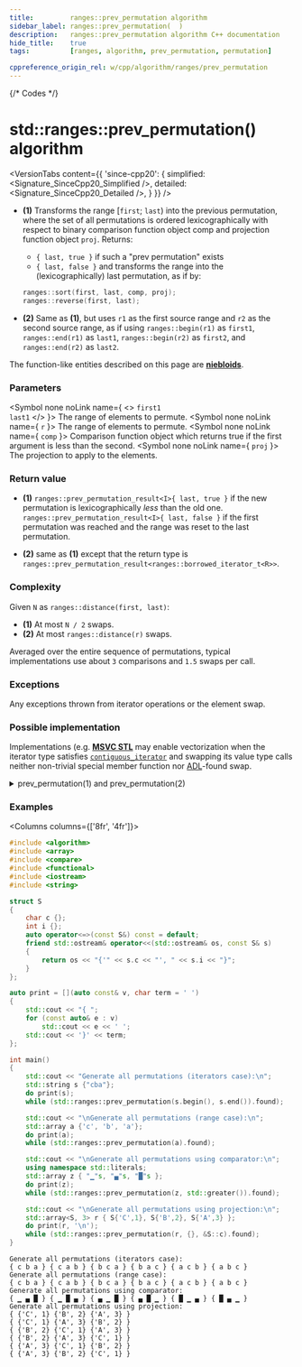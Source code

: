 ```yaml
---
title:         ranges::prev_permutation algorithm
sidebar_label: ranges::prev_permutation(  )
description:   ranges::prev_permutation algorithm C++ documentation
hide_title:    true
tags:          [ranges, algorithm, prev_permutation, permutation]

cppreference_origin_rel: w/cpp/algorithm/ranges/prev_permutation
---
```



{/* Codes */}


# std::ranges::prev_permutation() algorithm

<VersionTabs content={{
	'since-cpp20': {
		simplified:	<Signature_SinceCpp20_Simplified />,
		detailed:	<Signature_SinceCpp20_Detailed />,
	}
}} />

- **(1)** Transforms the range [`first`; `last`) into the previous permutation, where the set of all permutations is ordered lexicographically with respect to binary comparison function object comp and projection function object `proj`.
  Returns:
    - `{ last, true }` if such a "prev permutation" exists
    - `{ last, false }` and transforms the range into the (lexicographically) last permutation, as if by:
    ```cpp
    ranges::sort(first, last, comp, proj);
    ranges::reverse(first, last);
    ```

- **(2)** Same as **(1)**, but uses `r1` as the first source range and `r2` as the second source range, as if using `ranges::begin(r1)` as `first1`, `ranges::end(r1)` as `last1`, `ranges::begin(r2)` as `first2`, and `ranges::end(r2)` as `last2`.

The function-like entities described on this page are [**niebloids**](/docs/std/algo/niebloids).

### Parameters

<SymbolTable>

  <Symbol none noLink name={ <> <code>first1</code> <br/> <code>last1</code> </> }>
    The range of elements to permute.
  </Symbol>
  <Symbol none noLink name={ <code>r</code> }>
    The range of elements to permute.
  </Symbol>
  <Symbol none noLink name={ <code>comp</code> }>
    Comparison function object which returns <cod>true</cod> if the first argument is less than the second.
  </Symbol>
  <Symbol none noLink name={ <code>proj</code> }>
    The projection to apply to the elements.
  </Symbol>

</SymbolTable>

### Return value

- **(1)** `ranges::prev_permutation_result<I>{ last, true }` if the new permutation is lexicographically *less* than the old one. `ranges::prev_permutation_result<I>{ last, false }` if the first permutation was reached and the range was reset to the last permutation.

- **(2)** same as **(1)** except that the return type is `ranges::prev_permutation_result<ranges::borrowed_iterator_t<R>>`.

### Complexity

Given `N` as `ranges::distance(first, last)`:

- **(1)** At most `N / 2` swaps.
- **(2)** At most `ranges::distance(r)` swaps.

Averaged over the entire sequence of permutations, typical implementations use about `3` comparisons and `1.5` swaps per call.

### Exceptions

Any exceptions thrown from iterator operations or the element swap.

### Possible implementation

Implementations (e.g. [**MSVC STL**](https://github.com/microsoft/STL/blob/main/stl/src/vector_algorithms.cpp) may enable vectorization when the iterator type satisfies
[`contiguous_iterator`](#) and swapping its value type calls neither non-trivial special member function nor [ADL](#)-found swap.

<details>
<summary>prev_permutation(1) and prev_permutation(2)</summary>

```cpp
struct prev_permutation_fn
{
    template <std::bidirectional_iterator I, std::sentinel_for<I> S,
              class Comp = ranges::less, class Proj = std::identity>
    requires std::sortable<I, Comp, Proj>
    constexpr ranges::prev_permutation_result<I>
        operator()(I first, S last, Comp comp = {}, Proj proj = {}) const
    {
        // check that the sequence has at least two elements
        if (first == last)
            return {std::move(first), false};
        auto i {first};
        ++i;
        if (i == last)
            return {std::move(i), false};
        auto i_last {ranges::next(first, last)};
        i = i_last;
        --i;
        // main "permutating" loop
        for (;;)
        {
            auto i1 {i};
            --i;
            if (std::invoke(comp, std::invoke(proj, *i1), std::invoke(proj, *i)))
            {
                auto j {i_last};
                while (!std::invoke(comp, std::invoke(proj, *--j), std::invoke(proj, *i)))
                    ;
                ranges::iter_swap(i, j);
                ranges::reverse(i1, last);
                return {std::move(i_last), true};
            }
            // permutation "space" is exhausted
            if (i == first)
            {
                ranges::reverse(first, last);
                return {std::move(i_last), false};
            }
        }
    }

    template<ranges::bidirectional_range R, class Comp = ranges::less,
             class Proj = std::identity>
    requires std::sortable<ranges::iterator_t<R>, Comp, Proj>
    constexpr ranges::prev_permutation_result<ranges::borrowed_iterator_t<R>>
        operator()(R&& r, Comp comp = {}, Proj proj = {}) const
    {
        return (*this)(ranges::begin(r), ranges::end(r),
                       std::move(comp), std::move(proj));
    }
};

inline constexpr prev_permutation_fn prev_permutation {};
```

</details>

### Examples

<Columns columns={['8fr', '4fr']}>
<div>

```cpp title='Main.cpp' showLineNumbers
#include <algorithm>
#include <array>
#include <compare>
#include <functional>
#include <iostream>
#include <string>

struct S
{
    char c {};
    int i {};
    auto operator<=>(const S&) const = default;
    friend std::ostream& operator<<(std::ostream& os, const S& s)
    {
        return os << "{'" << s.c << "', " << s.i << "}";
    }
};

auto print = [](auto const& v, char term = ' ')
{
    std::cout << "{ ";
    for (const auto& e : v)
        std::cout << e << ' ';
    std::cout << '}' << term;
};

int main()
{
    std::cout << "Generate all permutations (iterators case):\n";
    std::string s {"cba"};
    do print(s);
    while (std::ranges::prev_permutation(s.begin(), s.end()).found);

    std::cout << "\nGenerate all permutations (range case):\n";
    std::array a {'c', 'b', 'a'};
    do print(a);
    while (std::ranges::prev_permutation(a).found);

    std::cout << "\nGenerate all permutations using comparator:\n";
    using namespace std::literals;
    std::array z { "▁"s, "▄"s, "█"s };
    do print(z);
    while (std::ranges::prev_permutation(z, std::greater()).found);

    std::cout << "\nGenerate all permutations using projection:\n";
    std::array<S, 3> r { S{'C',1}, S{'B',2}, S{'A',3} };
    do print(r, '\n');
    while (std::ranges::prev_permutation(r, {}, &S::c).found);
}
```

</div>
<div>

```plaintext title="Possible Output"
Generate all permutations (iterators case):
{ c b a } { c a b } { b c a } { b a c } { a c b } { a b c }
Generate all permutations (range case):
{ c b a } { c a b } { b c a } { b a c } { a c b } { a b c }
Generate all permutations using comparator:
{ ▁ ▄ █ } { ▁ █ ▄ } { ▄ ▁ █ } { ▄ █ ▁ } { █ ▁ ▄ } { █ ▄ ▁ }
Generate all permutations using projection:
{ {'C', 1} {'B', 2} {'A', 3} }
{ {'C', 1} {'A', 3} {'B', 2} }
{ {'B', 2} {'C', 1} {'A', 3} }
{ {'B', 2} {'A', 3} {'C', 1} }
{ {'A', 3} {'C', 1} {'B', 2} }
{ {'A', 3} {'B', 2} {'C', 1} }
```

</div>
</Columns>
